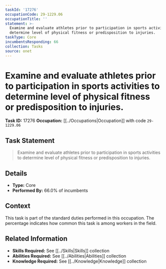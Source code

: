 ```yaml
---
taskId: '17276'
occupationCode: 29-1229.06
occupationTitle: ''
statement: >-
  Examine and evaluate athletes prior to participation in sports activities to
  determine level of physical fitness or predisposition to injuries.
taskType: Core
incumbentsResponding: 66
collection: Tasks
source: onet
---
```

# Examine and evaluate athletes prior to participation in sports activities to determine level of physical fitness or predisposition to injuries.

**Task ID:** 17276
**Occupation:** [[../Occupations|Occupation]] with code `29-1229.06`

## Task Statement

> Examine and evaluate athletes prior to participation in sports activities to determine level of physical fitness or predisposition to injuries.

## Details

- **Type:** Core
- **Performed By:** 66.0% of incumbents

## Context

This task is part of the standard duties performed in this occupation. The percentage indicates how common this task is among workers in the field.

## Related Information

- **Skills Required:** See [[../Skills|Skills]] collection
- **Abilities Required:** See [[../Abilities|Abilities]] collection
- **Knowledge Required:** See [[../Knowledge|Knowledge]] collection
